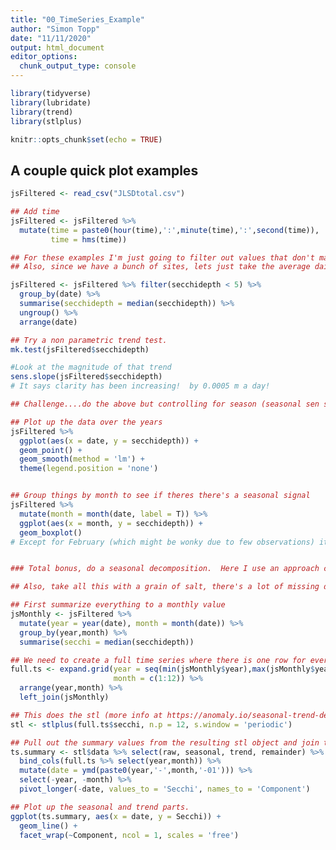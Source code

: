 ```yaml
---
title: "00_TimeSeries_Example"
author: "Simon Topp"
date: "11/11/2020"
output: html_document
editor_options: 
  chunk_output_type: console
---
```


```r
library(tidyverse)
library(lubridate)
library(trend)
library(stlplus)

knitr::opts_chunk$set(echo = TRUE)
```

## A couple quick plot examples

```r
jsFiltered <- read_csv("JLSDtotal.csv")

## Add time
jsFiltered <- jsFiltered %>%
  mutate(time = paste0(hour(time),':',minute(time),':',second(time)),
         time = hms(time))

## For these examples I'm just going to filter out values that don't make sense (>5 meters), but ultimately you should take a look and see what's up with those.
## Also, since we have a bunch of sites, lets just take the average daily value

jsFiltered <- jsFiltered %>% filter(secchidepth < 5) %>%
  group_by(date) %>%
  summarise(secchidepth = median(secchidepth)) %>%
  ungroup() %>%
  arrange(date)

## Try a non parametric trend test.
mk.test(jsFiltered$secchidepth)

#Look at the magnitude of that trend
sens.slope(jsFiltered$secchidepth)
# It says clarity has been increasing!  by 0.0005 m a day!

## Challenge....do the above but controlling for season (seasonal sen slope)

## Plot up the data over the years
jsFiltered %>%
  ggplot(aes(x = date, y = secchidepth)) +
  geom_point() +
  geom_smooth(method = 'lm') +
  theme(legend.position = 'none')


## Group things by month to see if theres there's a seasonal signal
jsFiltered %>%
  mutate(month = month(date, label = T)) %>%
  ggplot(aes(x = month, y = secchidepth)) +
  geom_boxplot()
# Except for February (which might be wonky due to few observations) it totally looks like there is


### Total bonus, do a seasonal decomposition.  Here I use an approach called STL, Johnathon would give you big bonus points if you did a similar thing with a Fourier Transform.  Both do a similar thing where they extract the seasonal component and the overall trend, STL can just handle missing data whereas Fourier analysis doesn't (you'd have to impute the missing values)

## Also, take all this with a grain of salt, there's a lot of missing data here

## First summarize everything to a monthly value
jsMonthly <- jsFiltered %>%
  mutate(year = year(date), month = month(date)) %>%
  group_by(year,month) %>%
  summarise(secchi = median(secchidepth))

## We need to create a full time series where there is one row for every month for every year
full.ts <- expand.grid(year = seq(min(jsMonthly$year),max(jsMonthly$year),1),
                       month = c(1:12)) %>%
  arrange(year,month) %>%
  left_join(jsMonthly)

## This does the stl (more info at https://anomaly.io/seasonal-trend-decomposition-in-r/)
stl <- stlplus(full.ts$secchi, n.p = 12, s.window = 'periodic')

## Pull out the summary values from the resulting stl object and join them with the actual dates to replace the temesteps
ts.summary <- stl$data %>% select(raw, seasonal, trend, remainder) %>%
  bind_cols(full.ts %>% select(year,month)) %>%
  mutate(date = ymd(paste0(year,'-',month,'-01'))) %>%
  select(-year, -month) %>%
  pivot_longer(-date, values_to = 'Secchi', names_to = 'Component')

## Plot up the seasonal and trend parts.
ggplot(ts.summary, aes(x = date, y = Secchi)) +
  geom_line() +
  facet_wrap(~Component, ncol = 1, scales = 'free')

```
